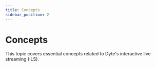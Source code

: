 ```yaml
---
title: Concepts
sidebar_position: 2
---
```


# Concepts

This topic covers essential concepts related to Dyte's interactive live streaming (ILS). 